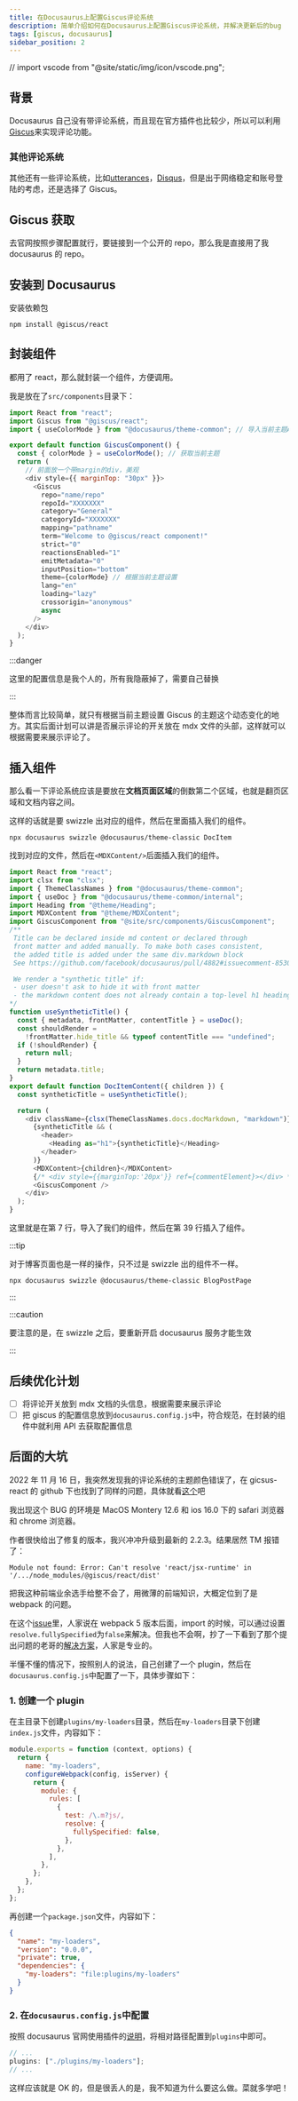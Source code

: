 ```yaml
---
title: 在Docusaurus上配置Giscus评论系统
description: 简单介绍如何在Docusaurus上配置Giscus评论系统，并解决更新后的bug
tags: [giscus, docusaurus]
sidebar_position: 2
---
```


// import vscode from "@site/static/img/icon/vscode.png";

## 背景

Docusaurus 自己没有带评论系统，而且现在官方插件也比较少，所以可以利用[Giscus](https://giscus.app/)来实现评论功能。

### 其他评论系统

其他还有一些评论系统，比如[utterances](https://utteranc.es/)，[Disqus](https://disqus.com/)，但是出于网络稳定和账号登陆的考虑，还是选择了 Giscus。

## Giscus 获取

去官网按照步骤配置就行，要链接到一个公开的 repo，那么我是直接用了我 docusaurus 的 repo。

## 安装到 Docusaurus

安装依赖包

```shell
npm install @giscus/react
```

## 封装组件

都用了 react，那么就封装一个组件，方便调用。

我是放在了`src/components`目录下：

```js title="src/components/GiscusComponent.js"
import React from "react";
import Giscus from "@giscus/react";
import { useColorMode } from "@docusaurus/theme-common"; // 导入当前主题API

export default function GiscusComponent() {
  const { colorMode } = useColorMode(); // 获取当前主题
  return (
    // 前面放一个带margin的div，美观
    <div style={{ marginTop: "30px" }}>
      <Giscus
        repo="name/repo"
        repoId="XXXXXXX"
        category="General"
        categoryId="XXXXXXX"
        mapping="pathname"
        term="Welcome to @giscus/react component!"
        strict="0"
        reactionsEnabled="1"
        emitMetadata="0"
        inputPosition="bottom"
        theme={colorMode} // 根据当前主题设置
        lang="en"
        loading="lazy"
        crossorigin="anonymous"
        async
      />
    </div>
  );
}
```

:::danger

这里的配置信息是我个人的，所有我隐蔽掉了，需要自己替换

:::

整体而言比较简单，就只有根据当前主题设置 Giscus 的主题这个动态变化的地方。其实后面计划可以讲是否展示评论的开关放在 mdx 文件的头部，这样就可以根据需要来展示评论了。

## 插入组件

那么看一下评论系统应该是要放在**文档页面区域**的倒数第二个区域，也就是翻页区域和文档内容之间。

这样的话就是要 swizzle 出对应的组件，然后在里面插入我们的组件。

```shell
npx docusaurus swizzle @docusaurus/theme-classic DocItem
```

找到对应的文件，然后在`<MDXContent/>`后面插入我们的组件。

```js title="src/theme/DocItem/Content/index.js" showLineNumbers {7,39}
import React from "react";
import clsx from "clsx";
import { ThemeClassNames } from "@docusaurus/theme-common";
import { useDoc } from "@docusaurus/theme-common/internal";
import Heading from "@theme/Heading";
import MDXContent from "@theme/MDXContent";
import GiscusComponent from "@site/src/components/GiscusComponent";
/**
 Title can be declared inside md content or declared through
 front matter and added manually. To make both cases consistent,
 the added title is added under the same div.markdown block
 See https://github.com/facebook/docusaurus/pull/4882#issuecomment-853021120

 We render a "synthetic title" if:
 - user doesn't ask to hide it with front matter
 - the markdown content does not already contain a top-level h1 heading
*/
function useSyntheticTitle() {
  const { metadata, frontMatter, contentTitle } = useDoc();
  const shouldRender =
    !frontMatter.hide_title && typeof contentTitle === "undefined";
  if (!shouldRender) {
    return null;
  }
  return metadata.title;
}
export default function DocItemContent({ children }) {
  const syntheticTitle = useSyntheticTitle();

  return (
    <div className={clsx(ThemeClassNames.docs.docMarkdown, "markdown")}>
      {syntheticTitle && (
        <header>
          <Heading as="h1">{syntheticTitle}</Heading>
        </header>
      )}
      <MDXContent>{children}</MDXContent>
      {/* <div style={{marginTop:'20px'}} ref={commentElement}></div> */}
      <GiscusComponent />
    </div>
  );
}
```

这里就是在第 7 行，导入了我们的组件，然后在第 39 行插入了组件。

:::tip

对于博客页面也是一样的操作，只不过是 swizzle 出的组件不一样。

```shell
npx docusaurus swizzle @docusaurus/theme-classic BlogPostPage
```

:::

:::caution

要注意的是，在 swizzle 之后，要重新开启 docusaurus 服务才能生效

:::

## 后续优化计划

- [ ] 将评论开关放到 mdx 文档的头信息，根据需要来展示评论
- [ ] 把 giscus 的配置信息放到`docusaurus.config.js`中，符合规范，在封装的组件中就利用 API 去获取配置信息

## 后面的大坑

2022 年 11 月 16 日，我突然发现我的评论系统的主题颜色错误了，在 gicsus-react 的 github 下也找到了同样的问题，具体就看[这个](https://github.com/giscus/giscus-component/issues/778)吧

我出现这个 BUG 的环境是 MacOS Montery 12.6 和 ios 16.0 下的 safari 浏览器和 chrome 浏览器。

作者很快给出了修复的版本，我兴冲冲升级到最新的 2.2.3。结果居然 TM 报错了：

```shell
Module not found: Error: Can't resolve 'react/jsx-runtime' in '/.../node_modules/@giscus/react/dist'
```

把我这种前端业余选手给整不会了，用微薄的前端知识，大概定位到了是 webpack 的问题。

在这个[issue](https://github.com/webpack/webpack.js.org/issues/3975#issue-701021807)里，人家说在 webpack 5 版本后面，import 的时候，可以通过设置`resolve.fullySpecified`为`false`来解决。但我也不会啊，抄了一下看到了那个提出问题的老哥的[解决方案](https://github.com/webpack/webpack/issues/11467#issuecomment-691873586)，人家是专业的。

半懂不懂的情况下，按照别人的说法，自己创建了一个 plugin，然后在`docusaurus.config.js`中配置了一下，具体步骤如下：

### 1. 创建一个 plugin

在主目录下创建`plugins/my-loaders`目录，然后在`my-loaders`目录下创建`index.js`文件，内容如下：

```js title="/plugins/my-loaders/index.js"
module.exports = function (context, options) {
  return {
    name: "my-loaders",
    configureWebpack(config, isServer) {
      return {
        module: {
          rules: [
            {
              test: /\.m?js/,
              resolve: {
                fullySpecified: false,
              },
            },
          ],
        },
      };
    },
  };
};
```

再创建一个`package.json`文件，内容如下：

```json title="/plugins/my-loaders/package.json"
{
  "name": "my-loaders",
  "version": "0.0.0",
  "private": true,
  "dependencies": {
    "my-loaders": "file:plugins/my-loaders"
  }
}
```

### 2. 在`docusaurus.config.js`中配置

按照 docusaurus 官网使用插件的[说明](https://docusaurus.io/docs/using-plugins#installing-a-plugin)，将相对路径配置到`plugins`中即可。

```js title="/docusaurus.config.js"
// ...
plugins: ["./plugins/my-loaders"];
// ...
```

这样应该就是 OK 的，但是很丢人的是，我不知道为什么要这么做。菜就多学吧！
